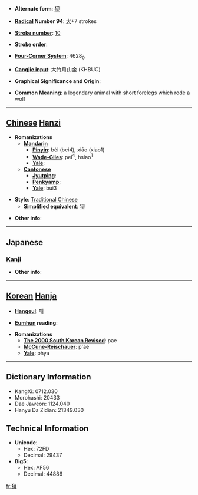 * '''Alternate form''': [[狈]]

* '''[[Wiktionary:Chinese radical index| Radical]] Number 94''': [[Wiktionary:Chinese radical index 犬|犬]]+7 strokes

* '''[[Wiktionary:Chinese total strokes index|Stroke number]]''': [[Wiktionary:Chinese total strokes index 10|10]]

* '''Stroke order''': 

* '''[[Wiktionary:Chinese four corner index|Four-Corner System]]''': 4628<sub>0</sub>

* '''[[Wiktionary:Chinese Cangjie index|Cangjie input]]''': 大竹月山金 (KHBUC)

* '''Graphical Significance and Origin''': 

* '''Common Meaning''': a legendary animal with short forelegs which rode a wolf

----

== [[Chinese]] [[Hanzi]] ==

* '''Romanizations'''
** '''[[Mandarin]]'''
*** '''[[Pinyin]]''': bèi (bei4), xiāo (xiao1)
*** '''[[Wade-Giles]]''': pei<sup>4</sup>, hsiao<sup>1</sup>
*** '''[[Yale]]''': 
** '''[[Cantonese]]'''
*** '''[[Jyutping]]''':
*** '''[[Penkyamp]]''': 
*** '''[[Yale]]''': bui3

* '''Style''': [[Traditional Chinese]] 
** '''[[Simplified Chinese|Simplified]] equivalent''': [[狈]]

* '''Other info''': 

----

==Japanese==
===[[Kanji]]===
{{kanji|on readings=[[はい]] (hai), [[ばい]] (bai)
|kun readings=
}}

* '''Other info''':  

----

== [[Korean]] [[Hanja]] ==

* '''[[Hangeul]]''': 패

* '''[[Eumhun]] reading''': 

* '''Romanizations'''
** '''[[The 2000 South Korean Revised Romanization|The 2000 South Korean Revised]]''': pae
** '''[[McCune-Reischauer]]''': p'ae
** '''[[Yale]]''': phya

----

== Dictionary Information ==

* KangXi: 0712.030
* Morohashi: 20433
* Dae Jaweon: 1124.040
* Hanyu Da Zidian: 21349.030

== Technical Information ==

* '''Unicode''':
** Hex: 72FD
** Decimal: 29437
* '''Big5''':
** Hex: AF56
** Decimal: 44886

[[fr:狽]]